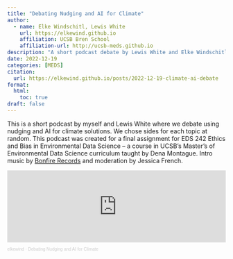 ```yaml
---
title: "Debating Nudging and AI for Climate"
author:
  - name: Elke Windschitl, Lewis White
    url: https://elkewind.github.io
    affiliation: UCSB Bren School
    affiliation-url: http://ucsb-meds.github.io
description: "A short podcast debate by Lewis White and Elke Windschitl"
date: 2022-12-19
categories: [MEDS]
citation: 
  url: https://elkewind.github.io/posts/2022-12-19-climate-ai-debate
format:
  html:
    toc: true
draft: false
---
```


This is a short podcast by myself and Lewis White where we debate using nudging and AI for climate solutions. We chose sides for each topic at random. This podcast was created for a final assignment for EDS 242 Ethics and Bias in Environmental Data Science -- a course in UCSB's Master's of Environmental Data Science curriculum taught by Dena Montague. Intro music by [Bonfire Records](https://bonfirerecords.com/) and moderation by Jessica French.

<iframe width="100%" height="166" scrolling="no" frameborder="no" allow="autoplay" src="https://w.soundcloud.com/player/?url=https%3A//api.soundcloud.com/tracks/1411928449&amp;color=%23ff5500&amp;auto_play=false&amp;hide_related=false&amp;show_comments=true&amp;show_user=true&amp;show_reposts=false&amp;show_teaser=true">

</iframe>

::: {style="font-size: 10px; color: #cccccc;line-break: anywhere;word-break: normal;overflow: hidden;white-space: nowrap;text-overflow: ellipsis; font-family: Interstate,Lucida Grande,Lucida Sans Unicode,Lucida Sans,Garuda,Verdana,Tahoma,sans-serif;font-weight: 100;"}
<a href="https://soundcloud.com/user-613180964" title="elkewind" target="_blank" style="color: #cccccc; text-decoration: none;">elkewind</a> · <a href="https://soundcloud.com/user-613180964/debating-nudging-and-ai-for-climate" title="Debating Nudging and AI for Climate" target="_blank" style="color: #cccccc; text-decoration: none;">Debating Nudging and AI for Climate</a>
:::
